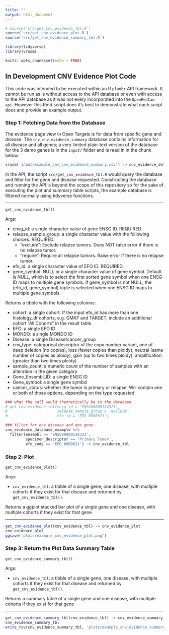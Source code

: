```yaml
---
title: ""
output: html_document
---
```


```r
# source('src/get_cnv_evidence_tbl.R')
source('src/get_cnv_evidence_plot.R')
source('src/get_cnv_evidence_summary_tbl.R')

library(tidyverse)
library(vroom)

knitr::opts_chunk$set(echo = TRUE)
```

## In Development CNV Evidence Plot Code

This code was intended to be executed within an R `plumbr` API framework. It cannot be run as is without access to the API database or even with access to the API database as it was not every incorporated into the `OpenPedCan-api`. However this Rmd script does it's best to demonstrate what each script does and provide an example output.

### Step 1: Fetching Data from the Database

The evidence page view in Open Targets is for data from specific gene and disease. The `cnv_cnv_evidence_summary` database contains information for all disease and all genes; a very limited plain-text version of the database for the 3 demo genes is in the `input/` folder and is read in in the chunk below.

```r
vroom('input/example_cnv_cnv_evidence_summary.csv') -> cnv_evidence_database_example
```

In the API, the script `src/get_cnv_evidence_tbl.R` would query the database and filter for the gene and disease requested. Constructing the database and running the API is beyond the scope of this repository so for the sake of executing the plot and summary table scripts, the example database is filtered normally using tidyverse functions.

---

`get_cnv_evidence_tbl()`

Args:

- ensg_id: a single character value of gene ENSG ID. REQUIRED.
- relapse_sample_group: a single character value with the following choices.
  REQUIRED.
  - "exclude": Exclude relapse tumors. Does NOT raise error if there is no
    relapse tumor.
  - "require": Require all relapse tumors. Raise error if there is no relapse
    tumor.
- efo_id: a single character value of EFO ID. REQUIRED.
- gene_symbol: NULL or a single character value of gene symbol. Default is
  NULL, which is to select the first sorted gene symbol when one ENSG ID maps
  to multiple gene symbols. If gene_symbol is not NULL, the (efo_id,
  gene_symbol) tuple is selected when one ENSG ID maps to multiple gene
  symbols.

Returns a tibble with the following columns:

- cohort: a single cohort. If the input efo_id has more than one histology_df
  cohorts, e.g. GMKF and TARGET, include an additional cohort "All Cohorts" in
  the result table.
- EFO: a single EFO ID
- MONDO: a single MONDO ID
- Disease: a single Disease/cancer_group
- cnv_type: categorical descriptor of the copy number variant, one of deep
  deletion (no copies), loss (fewer copies than ploidy), neutral (same number
  of copies as ploidy), gain (up to two times ploidy), amplification (greater
  than two times ploidy)
- sample_count: a numeric count of the number of samples with an alteration in
  the given category
- Gene_Ensembl_ID: a single ENSG ID
- Gene_symbol: a single gene symbol
- cancer_status: whether the tumor is primary or relapse. Will contain one or
  both of those options, depending on the type requested

```r
### what the call would theoretically be in the database
# get_cnv_evidence_tbl(ensg_id = 'ENSG00000134323', 
#                      relapse_sample_group = 'exclude',
#                      efo_id = 'EFO_0000621')

### filter for one disease and one gene
cnv_evidence_database_example %>%
  filter(ensembl == 'ENSG00000134323',
         specimen_descriptor == 'Primary Tumor',
         efo_code == 'EFO_0000621') -> cnv_evidence_tbl
```

### Step 2: Plot

`get_cnv_evidence_plot()`

Args:

- `cnv_evidence_tbl`: a tibble of a single gene, one disease, with multiple
  cohorts if they exist for that disease and returned by `get_cnv_evidence_tbl()`.

Returns a ggplot stacked bar plot of a single gene and one disease, with
multiple cohorts if they exist for that gene

---

```r
get_cnv_evidence_plot(cnv_evidence_tbl) -> cnv_evidence_plot
cnv_evidence_plot
ggsave('plots/example_cnv_evidence_plot.png')
```

### Step 3: Return the Plot Data Summary Table

`get_cnv_evidence_summary_tbl()`

Args:

- `cnv_evidence_tbl`: a tibble of a single gene, one disease, with multiple
  cohorts if they exist for that disease and returned by `get_cnv_evidence_tbl()`.

Returns a summary table of a single gene and one disease, with
multiple cohorts if they exist for that gene

---

```r
get_cnv_evidence_summary_tbl(cnv_evidence_tbl) -> cnv_evidence_summary_tbl
cnv_evidence_summary_tbl
write_tsv(cnv_evidence_summary_tbl, 'plots/example_cnv_evidence_summary_tbl.tsv')
```








